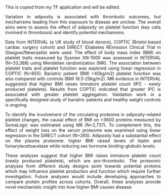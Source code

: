 <style>
body {
text-align: justify}
</style>

This is copied from my TF application and will be edited.

Variation in adiposity is associated with thrombotic outcomes, but mechanisms leading from this exposure to disease are unclear. The overall aims were to assess the effect of adiposity on platelet function (key cells involved in thrombosis) and identify potential mechanisms. 

Data from INTERVAL (a UK study of blood donors), COPTIC (Bristol-based cardiac surgery cohort) and DiRECT (Diabetes REmission Clinical Trial in Glasgow/Newcastle) were used. The effect of body mass index (BMI) on platelet traits measured by Sysmex XN-1000 was assessed in INTERVAL (N=33,388) using Mendelian randomization (MR). The association between platelet traits and platelet function was explored using linear regression in COPTIC (N=655). Bariatric patient (BMI >40kg/m2) platelet function was also compared with controls (BMI 18.5-25kg/m2). MR evidence in INTERVAL suggested that higher BMI raises immature platelet count (IPC - newly produced platelets). Results from COPTIC indicated that greater IPC is associated with greater platelet aggregation. Validation work in a specifically designed study of bariatric patients and healthy weight controls is ongoing.

To identify the involvement of the circulating proteome in adiposity-related platelet changes, the causal effect of BMI on >3600 proteins measured by SomaLogic was estimated using MR (N=2,737). To complement this, the effect of weight loss on the serum proteome was examined using linear regression in the DiRECT cohort (N=265). Adiposity had a substantial effect on the plasma proteome: higher BMI raised levels of leptin and fumarylacetoacetase while reducing sex hormone binding-globulin levels. 

These analyses suggest that higher BMI raises immature platelet count (newly produced platelets), which are pro-thrombotic. The proteomic analyses from different study designs point towards potential proteins which may influence platelet production and function which require further investigation. Future analyses would include developing approaches to compare protein profiles across cohorts. Overall, these analyses provide novel mechanistic insight into how higher BMI causes disease.
